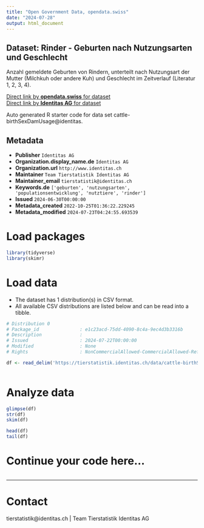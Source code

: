 ```yaml
---
title: "Open Government Data, opendata.swiss"
date: "2024-07-28"
output: html_document
---
```


## Dataset: Rinder - Geburten nach Nutzungsarten und Geschlecht

Anzahl gemeldete Geburten von Rindern, unterteilt nach Nutzungsart der Mutter (Milchkuh oder andere Kuh) und Geschlecht im Zeitverlauf (Literatur 1, 2, 3, 4).

[Direct link by **opendata.swiss** for dataset](https://opendata.swiss/de/dataset/rinder-geburten-nach-nutzungsarten-und-geschlecht)<br>
[Direct link by **Identitas AG** for dataset](https://tierstatistik.identitas.ch/)

Auto generated R starter code for data set cattle-birthSexDamUsage@identitas.

## Metadata

- **Publisher** `Identitas AG`
- **Organization.display_name.de** `Identitas AG`
- **Organization.url** `http://www.identitas.ch`
- **Maintainer** `Team Tierstatistik Identitas AG`
- **Maintainer_email** `tierstatistik@identitas.ch`
- **Keywords.de** `['geburten', 'nutzungsarten', 'populationsentwicklung', 'nutztiere', 'rinder']`
- **Issued** `2024-06-30T00:00:00`
- **Metadata_created** `2022-10-25T01:36:22.229245`
- **Metadata_modified** `2024-07-23T04:24:55.693539`


# Load packages

```r

library(tidyverse)
library(skimr)

```

# Load data

-   The dataset has 1 distribution(s) in CSV format.
-   All available CSV distributions are listed below and can be read into a tibble.

```r

# Distribution 0
# Package_id               : e1c23acd-75dd-4090-8c4a-9ec4d3b3316b
# Description              : 
# Issued                   : 2024-07-22T00:00:00
# Modified                 : None
# Rights                   : NonCommercialAllowed-CommercialAllowed-ReferenceRequired

df <- read_delim('https://tierstatistik.identitas.ch/data/cattle-birthSexDamUsage.csv')



```

# Analyze data

```r

glimpse(df)
str(df)
skim(df)

head(df)
tail(df)

```

# Continue your code here...

```r

```

------------------------------------------------------------------------

# Contact

tierstatistik@identitas.ch | Team Tierstatistik Identitas AG
